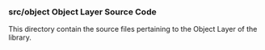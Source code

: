 ==='''src/object''' Object Layer Source Code===

This directory contain the source files pertaining to the Object Layer of the library.


